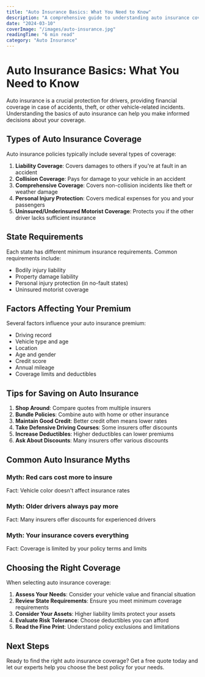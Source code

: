 ```yaml
---
title: "Auto Insurance Basics: What You Need to Know"
description: "A comprehensive guide to understanding auto insurance coverage, requirements, and how to choose the right policy for your needs."
date: "2024-03-10"
coverImage: "/images/auto-insurance.jpg"
readingTime: "6 min read"
category: "Auto Insurance"
---
```


# Auto Insurance Basics: What You Need to Know

Auto insurance is a crucial protection for drivers, providing financial coverage in case of accidents, theft, or other vehicle-related incidents. Understanding the basics of auto insurance can help you make informed decisions about your coverage.

## Types of Auto Insurance Coverage

Auto insurance policies typically include several types of coverage:

1. **Liability Coverage**: Covers damages to others if you're at fault in an accident
2. **Collision Coverage**: Pays for damage to your vehicle in an accident
3. **Comprehensive Coverage**: Covers non-collision incidents like theft or weather damage
4. **Personal Injury Protection**: Covers medical expenses for you and your passengers
5. **Uninsured/Underinsured Motorist Coverage**: Protects you if the other driver lacks sufficient insurance

## State Requirements

Each state has different minimum insurance requirements. Common requirements include:

- Bodily injury liability
- Property damage liability
- Personal injury protection (in no-fault states)
- Uninsured motorist coverage

## Factors Affecting Your Premium

Several factors influence your auto insurance premium:

- Driving record
- Vehicle type and age
- Location
- Age and gender
- Credit score
- Annual mileage
- Coverage limits and deductibles

## Tips for Saving on Auto Insurance

1. **Shop Around**: Compare quotes from multiple insurers
2. **Bundle Policies**: Combine auto with home or other insurance
3. **Maintain Good Credit**: Better credit often means lower rates
4. **Take Defensive Driving Courses**: Some insurers offer discounts
5. **Increase Deductibles**: Higher deductibles can lower premiums
6. **Ask About Discounts**: Many insurers offer various discounts

## Common Auto Insurance Myths

### Myth: Red cars cost more to insure
Fact: Vehicle color doesn't affect insurance rates

### Myth: Older drivers always pay more
Fact: Many insurers offer discounts for experienced drivers

### Myth: Your insurance covers everything
Fact: Coverage is limited by your policy terms and limits

## Choosing the Right Coverage

When selecting auto insurance coverage:

1. **Assess Your Needs**: Consider your vehicle value and financial situation
2. **Review State Requirements**: Ensure you meet minimum coverage requirements
3. **Consider Your Assets**: Higher liability limits protect your assets
4. **Evaluate Risk Tolerance**: Choose deductibles you can afford
5. **Read the Fine Print**: Understand policy exclusions and limitations

## Next Steps

Ready to find the right auto insurance coverage? Get a free quote today and let our experts help you choose the best policy for your needs. 